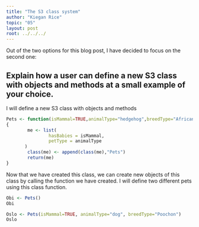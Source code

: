 ```yaml
---
title: "The S3 class system"
author: "Kiegan Rice"
topic: "05"
layout: post
root: ../../../
---
```


Out of the two options for this blog post, I have decided to focus on the second one:  

## Explain how a user can define a new S3 class with objects and methods at a small example of your choice.  

I will define a new S3 class with objects and methods 
```r
Pets <- function(isMammal=TRUE,animalType="hedgehog",breedType="African Pygmy")
{
        me <- list(
                hasBabies = isMammal,
                petType = animalType
       )
        class(me) <- append(class(me),"Pets")
        return(me)
}
```
Now that we have created this class, we can create new objects of this class by calling the function we have created. I will define two different pets using this class function.

```r
Obi <- Pets()
Obi

Oslo <- Pets(isMammal=TRUE, animalType="dog", breedType="Poochon")
Oslo
```
